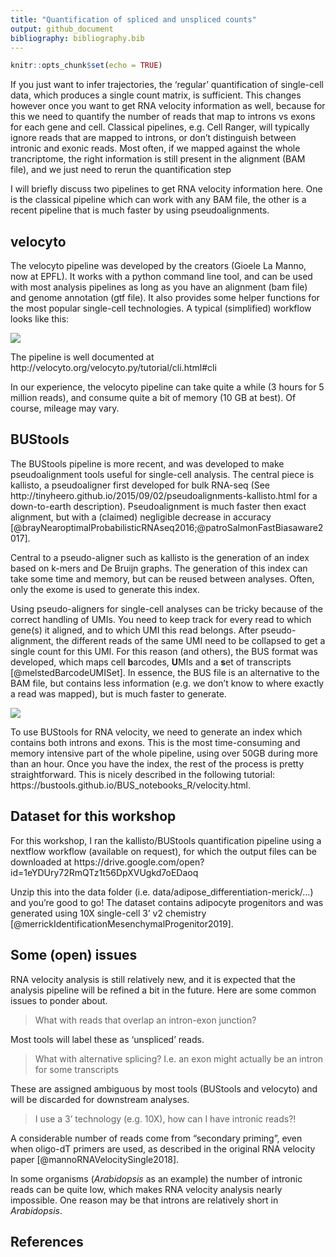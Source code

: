 ```yaml
---
title: "Quantification of spliced and unspliced counts"
output: github_document
bibliography: bibliography.bib
---
```


```r
knitr::opts_chunk$set(echo = TRUE)
```

If you just want to infer trajectories, the 'regular' quantification of single-cell data, which produces a single count matrix, is sufficient. This changes however once you want to get RNA velocity information as well, because for this we need to quantify the number of reads that map to introns vs exons for each gene and cell. Classical pipelines, e.g. Cell Ranger, will typically ignore reads that are mapped to introns, or don't distinguish between intronic and exonic reads. Most often, if we mapped against the whole trancriptome, the right information is still present in the alignment (BAM file), and we just need to rerun the quantification step 

I will briefly discuss two pipelines to get RNA velocity information here. One is the classical pipeline which can work with any BAM file, the other is a recent pipeline that is much faster by using pseudoalignments.

## velocyto

The velocyto pipeline was developed by the creators (Gioele La Manno, now at EPFL). It works with a python command line tool, and can be used with most analysis pipelines as long as you have an alignment (bam file) and genome annotation (gtf file). It also provides some helper functions for the most popular single-cell technologies. A typical (simplified) workflow looks like this:

![](quantification.png)

The pipeline is well documented at http://velocyto.org/velocyto.py/tutorial/cli.html#cli

In our experience, the velocyto pipeline can take quite a while (3 hours for 5 million reads), and consume quite a bit of memory (10 GB at best). Of course, mileage may vary.

## BUStools

The BUStools pipeline is more recent, and was developed to make pseudoalignment tools useful for single-cell analysis. The central piece is kallisto, a pseudoaligner first developed for bulk RNA-seq (See http://tinyheero.github.io/2015/09/02/pseudoalignments-kallisto.html for a down-to-earth description). Pseudoalignment is much faster then exact alignment, but with a (claimed) negligible decrease in accuracy [@brayNearoptimalProbabilisticRNAseq2016;@patroSalmonFastBiasaware2017].

Central to a pseudo-aligner such as kallisto is the generation of an index based on k-mers and De Bruijn graphs. The generation of this index can take some time and memory, but can be reused between analyses. Often, only the exome is used to generate this index.

Using pseudo-aligners for single-cell analyses can be tricky because of the correct handling of UMIs. You need to keep track for every read to which gene(s) it aligned, and to which UMI this read belongs. After pseudo-alignment, the different reads of the same UMI need to be collapsed to get a single count for this UMI. For this reason (and others), the BUS format was developed, which maps cell **b**arcodes, **U**MIs and a **s**et of transcripts [@melstedBarcodeUMISet]. In essence, the BUS file is an alternative to the BAM file, but contains less information (e.g. we don't know to where exactly a read was mapped), but is much faster to generate.

![](https://liorpachter.files.wordpress.com/2019/06/workflow.jpeg)

To use BUStools for RNA velocity, we need to generate an index which contains both introns and exons. This is the most time-consuming and memory intensive part of the whole pipeline, using over 50GB during more than an hour. Once you have the index, the rest of the process is pretty straightforward. This is nicely described in the following tutorial: https://bustools.github.io/BUS_notebooks_R/velocity.html.

## Dataset for this workshop

For this workshop, I ran the kallisto/BUStools quantification pipeline using a nextflow workflow (available on request), for which the output files can be downloaded at https://drive.google.com/open?id=1eYDUry72RmQTz1t56DpXVUgkd7oEDaoq

Unzip this into the data folder (i.e. data/adipose_differentiation-merick/...) and you're good to go! The dataset contains adipocyte progenitors and was generated using 10X single-cell 3' v2 chemistry [@merrickIdentificationMesenchymalProgenitor2019]. 

## Some (open) issues

RNA velocity analysis is still relatively new, and it is expected that the analysis pipeline will be refined a bit in the future. Here are some common issues to ponder about.

> What with reads that overlap an intron-exon junction?

Most tools will label these as 'unspliced' reads.

> What with alternative splicing? I.e. an exon might actually be an intron for some transcripts

These are assigned ambiguous by most tools (BUStools and velocyto) and will be discarded for downstream analyses.

> I use a 3' technology (e.g. 10X), how can I have intronic reads?!

A considerable number of reads come from "secondary priming", even when oligo-dT primers are used, as described in the original RNA velocity paper [@mannoRNAVelocitySingle2018].

In some organisms (_Arabidopsis_ as an example) the number of intronic reads can be quite low, which makes RNA velocity analysis nearly impossible. One reason may be that introns are relatively short in _Arabidopsis_.

## References